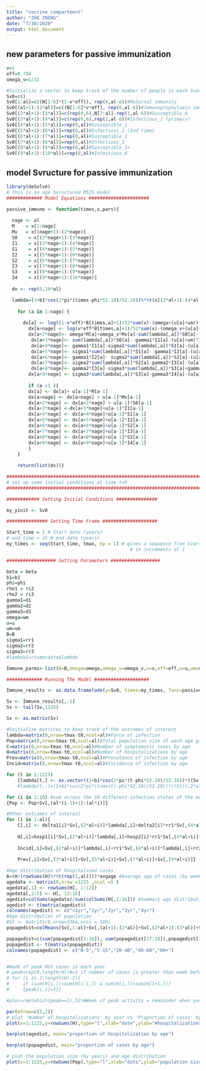 ```yaml
---
title: "vaccine compartment"
author: "ZHE ZHENG"
date: "7/30/2020"
output: html_document
---
```

## new parameters for passive immunization
```r
v=1
eff=0.784
omega_v=1/32

#Initialize a vector to keep track of the number of people in each Svate
Sv0=c()
Sv0[1:al]=c((N[1:6]*(1-v*eff)), rep(0,al-6))#Maternal immunity
Sv0[(al+1):(2*al)]=c((N[1:6]*v*eff), rep(0,al-6))#immunoprophylaxis immunity
Sv0[(2*al+1):(3*al)]=c(rep(0,6),N[7:al]-rep(1,al-6))#Susceptible_0
Sv0[(3*al+1):(4*al)]=c(rep(0,6),rep(1,al-6))#Infectious_1 (primary) 
Sv0[(4*al+1):(5*al)]=rep(0,al)#Susceptible_1
Sv0[(5*al+1):(6*al)]=rep(0,al)#Infectious_2 (2nd time)
Sv0[(6*al+1):(7*al)]=rep(0,al)#Susceptible_2
Sv0[(7*al+1):(8*al)]=rep(0,al)#Infectious_3
Sv0[(8*al+1):(9*al)]=rep(0,al)#Susceptible_3+
Sv0[(9*al+1):(10*al)]=rep(0,al)#Infectious_A 
```

## model Svructure for passive immunization
```r
library(deSolve)
# this is an age Svructured MSIS model
############# Model Equations ######################

passive_immune <- function(times,x,pars){
  
  nage <- al 
  M    = x[1:nage]
  Mv   = x[(nage+1):(2*nage)]
  S0    = x[(2*nage+1):(3*nage)]
  I1    = x[(3*nage+1):(4*nage)]
  S1    = x[(4*nage+1):(5*nage)]
  I2    = x[(5*nage+1):(6*nage)]
  S2    = x[(6*nage+1):(7*nage)]
  I3    = x[(7*nage+1):(8*nage)]
  S3    = x[(8*nage+1):(9*nage)]
  I4    = x[(9*nage+1):(10*nage)]
  
  dx <- rep(0,10*al)

  lambda=(1+b1*cos(2*pi*(times-phi*52.18)/52.18))%*%t(x[(3*al+1):(4*al)]+rho1*x[(5*al+1):(6*al)]+rho2*x[(7*al+1):(8*al)]+rho2*x[(9*al+1):(10*al)])%*%beta/sum(x)
  
	for (a in 1:nage) {
	  
	  dx[a] <- log((1-v*eff)*B[times,a]+1)/52*sum(x)-(omega+(u[a]+um))*M[a] #dM/dt
		dx[a+nage] <- log(v*eff*B[times,a]+1)/52*sum(x)-(omega_v+(u[a]+um))*Mv[a] #dMv/dt
		dx[a+2*nage]<- omega*M[a]+omega_v*Mv[a]-sum(lambda[,a])*S0[a]-(u[a]+um)*S0[a] #dS0/dt
		 dx[a+3*nage]<- sum(lambda[,a])*S0[a]- gamma1*I1[a]-(u[a]+um)*I1[a] #dI1/dt
		 dx[a+4*nage]<- gamma1*I1[a]-sigma1*sum(lambda[,a])*S1[a]-(u[a]+um)*S1[a] #dS1/dt
		 dx[a+5*nage]<- sigma1*sum(lambda[,a])*S1[a]- gamma1*I2[a]-(u[a]+um)*I2[a] #dI2/dt
		 dx[a+6*nage]<- gamma1*I2[a]- sigma2*sum(lambda[,a])*S2[a]-(u[a]+um)*S2[a] #dS2/dt
		 dx[a+7*nage]<- sigma2*sum(lambda[,a])*S2[a]-gamma2*I3[a]-(u[a]+um)*I3[a] #dI3/dt
		 dx[a+8*nage]<- gamma2*I3[a]-sigma3*sum(lambda[,a])*S3[a]+gamma3*I4[a]-(u[a]+um)*S3[a] #dS3/dt
		dx[a+9*nage] <- sigma3*sum(lambda[,a])*S3[a]-gamma3*I4[a]-(u[a]+um)*I4[a] #dI4/dt
		
		if (a >1 ){
		dx[a] <- dx[a]+ u[a-1]*M[a-1]
		dx[a+nage] <- dx[a+nage] + u[a-1]*Mv[a-1]
		dx[a+2*nage] <- dx[a+2*nage] + u[a-1]*S0[a-1]
		dx[a+3*nage] <-dx[a+3*nage]+u[a-1]*I1[a-1]
		dx[a+4*nage] <- dx[a+4*nage]+u[a-1]*S1[a-1]
		dx[a+5*nage] <- dx[a+5*nage]+u[a-1]*I2[a-1]
		dx[a+6*nage] <- dx[a+6*nage]+u[a-1]*S2[a-1]
		dx[a+7*nage] <- dx[a+7*nage]+u[a-1]*I3[a-1]
		dx[a+8*nage] <- dx[a+8*nage]+u[a-1]*S3[a-1]
		dx[a+9*nage] <- dx[a+9*nage]+u[a-1]*I4[a-1]
		}
	}
	
	return(list(dx))}

##################################################################################
# set up some initial conditions at time t=0
##################################################################################

############ Setting Initial Conditions ###############

my_yinit <- Sv0

############### Setting Time Frame ####################

Start_time = 1 # Start date (years)
# end_time = 25 # end date (years)
my_times <- seq(Start_time, tmax, by = 1) # gives a sequence from Svart to end
											 # in increments of 1

################## Setting Parameters ##################

beta = beta
b1=b1
phi=phi
rho1 = ri2
rho2 = ri3
gamma1=d1
gamma2=d2
gamma3=d3
omega=wm
u=u
um=um
B=B
sigma1=rr1
sigma2=rr2
sigma3=rr3
#lambda1=rsvmatdata$lambda

Immune_parms<-list(B=B,omega=omega,omega_v=omega_v,v=v,eff=eff,u=u,um=um,beta=beta,b1=b1,phi=phi,rho1=rho1,rho2=rho2, gamma1=gamma1,sigma1=sigma1,gamma2=gamma2,sigma2=sigma2,gamma3=gamma3,sigma3=sigma3)

############# Running The Model ####################

Immune_results <- as.data.frame(ode(y=Sv0, times=my_times, func=passive_immune,events=list(func = posfun, time = c(1:tmax)),parms=Immune_parms, method='lsoda'))

Sv <- Immune_results[,-1]
Sv <- tail(Sv,1225)

Sv <- as.matrix(Sv)
```

```r
#Initialize matrices to keep track of the outcomes of interest
lambda=matrix(0,nrow=tmax-t0,ncol=al)#Force of infection
Pop=matrix(0,nrow=tmax-t0,ncol=al)#Total population size of each age group
C=matrix(0,nrow=tmax-t0,ncol=al)#Number of symptomatic cases by age
H=matrix(0,nrow=tmax-t0,ncol=al)#Number of hospitalizations by age
Prev=matrix(0,nrow=tmax-t0,ncol=al)#Prevalence of infection by age
Incid=matrix(0,nrow=tmax-t0,ncol=al)#Incidence of infection by age

for (t in 1:1225)
    {lambda[t,] <- as.vector((1+b1*cos(2*pi*(t-phi*52.18)/52.18))*((Sv[t,(3*al+1):(4*al)]+rho1*Sv[t,(5*al+1):(6*al)]+rho2*Sv[t,(7*al+1):(8*al)]+rho2*Sv[t,(9*al+1):(10*al)])%*%beta)/sum(Sv[t,]))}
    #lambda(t,:)=(1+b1*cos(2*pi*(time(t)-phi*52.18)/52.18))*((St(t,2*al+1:3*al)+ri2*St(t,4*al+1:5*al)+ri3*St(t,6*al+1:7*al)+ri3*St(t,8*al+1:9*al))*(beta*school(round(time(t)))+betaH*(1-school(round(time(t))))))/(sum(St(t,:))^q)

for (i in 1:10) #sum across the 10 different infection states of the model
{Pop <- Pop+Sv[,(al*(i-1)+1):(al*i)]}

#Other outcomes of interest
for (i in 1:al){
    C[,i] <- delta1[i]*Sv[,(2*al+i)]*lambda[,i]+delta2[i]*rr1*Sv[,(4*al+i)]*lambda[,i]+delta3[i]*rr2*Sv[,(6*al+i)]*lambda[,i]+delta3[i]*rr3*Sv[,(8*al+i)]*lambda[,i]
    
    H[,i]=hosp1[i]*Sv[,(2*al+i)]*lambda[,i]+hosp2[i]*rr1*Sv[,(4*al+i)]*lambda[,i]+hosp3[i]*rr2*Sv[,(6*al+i)]*lambda[,i]+hosp4[i]*rr3*Sv[,(8*al+i)]*lambda[,i]
    
    Incid[,i]=Sv[,(2*al+i)]*lambda[,i]+rr1*Sv[,(4*al+i)]*lambda[,i]+rr2*Sv[,(6*al+i)]*lambda[,i]+rr3*Sv[,(8*al+i)]*lambda[,i]
    
    Prev[,i]=Sv[,(3*al+i)]+Sv[,(5*al+i)]+Sv[,(7*al+i)]+Sv[,(9*al+i)]}

#Age distribution of hospitalized cases
A=(H/(rowSums(H)%*%t(rep(1,al))))*avgage #Average age of cases (by week)
agedata <- matrix(0,nrow =1225 ,ncol =5 )
agedata[,1] <- rowSums(H[, 1:12])
agedata[,2:5] <- H[, 13:16]
agedist=colSums(agedata)/sum(colSums(H[,1:16])) #Summary age distribution of hospitalized cases
agedist <- t(matrix(agedist))
colnames(agedist) <- c("<1yr","1yr","2yr","3yr","4yr")
#Age distribution of population
#St <- matriSt(0,nrow=3364,ncol = 189)
popagedist=colMeans(Sv[,1:al]+Sv[,(al+1):(2*al)]+Sv[,(2*al+1):(3*al)]+Sv[,(3*al+1):(4*al)]+Sv[,(4*al+1):(5*al)]+Sv[,(5*al+1):(6*al)]+Sv[,(6*al+1):(7*al)]+Sv[,(7*al+1):(8*al)]+Sv[,(8*al+1):(9*al)]+Sv[,(9*al+1):(10*al)])/(mean(rowSums(Sv)))

popagedist=c(sum(popagedist[1:16]), sum(popagedist[17:18]),popagedist[19:al])#Aggregated into <5y, 5-20y, 20-40y, 40-60y, 60+y
popagedist <- t(matrix(popagedist))
colnames(popagedist) <- c("0-5","5-15","20-40","40-60","60+")


#Week of peak RSV cases in each year
# peak=rep(0,length(H))#=1 if number of cases is greater than week before and after, =0 otherwise
# for (i in 2:length(H)-1){
#     if (sum(H[i,])>sum(H[i-1,]) & sum(H[i,])>sum(H[i+1,]))
#     {peak[i,1]=1}}

#ploc=rem(which(peak==1),52)#Week of peak activity = remainder when you divide the indices of where peak > 0 by 52

par(mfrow=c(2,2))
# plot 'Number of hospitalizations' by year vs 'Proportion of cases' by age
plot(x=1:1225,y=rowSums(H),type="l",xlab="date",ylab="#hospitalizations",main='Number of hospitalizations')

barplot(agedist, main="proportion of hospitalization by age")

barplot(popagedist, main="proportion of cases by age")

# plot the population size (by years) and age distribution
plot(x=1:1225,y=rowSums(Pop),type="l",xlab="date",ylab="population size",main='Population Size')

```

